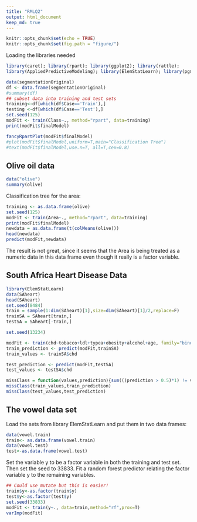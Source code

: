 ```yaml
---
title: "RMLQ2"
output: html_document
keep_md: true
---
```


```r
knitr::opts_chunk$set(echo = TRUE)
knitr::opts_chunk$set(fig.path = "figure/")
```
Loading the libraries needed
```r
library(caret); library(rpart); library(ggplot2); library(rattle);
library(AppliedPredictiveModeling); library(ElemStatLearn); library(pgmm);

data(segmentationOriginal)
df <- data.frame(segmentationOriginal)
#summary(df)
## subset data into training and test sets
training<-df[which(df$Case=='Train'),]
testing <-df[which(df$Case=='Test'),]
set.seed(125)
modFit <- train(Class~., method="rpart", data=training)
print(modFit$finalModel)

fancyRpartPlot(modFit$finalModel)
#plot(modFit$finalModel,uniform=T,main="Classification Tree")
#text(modFit$finalModel,use.n=T, all=T,cex=0.8)
```


## Olive oil data
```r
data("olive")
summary(olive)
```
Classification tree for the area:  
```r
training <- as.data.frame(olive)
set.seed(125)
modFit <- train(Area~., method="rpart", data=training)
print(modFit$finalModel)
newdata = as.data.frame(t(colMeans(olive)))
head(newdata)
predict(modFit,newdata)
```
The result is not great, since it seems that the Area is being treated as a numeric data in this data frame even though it really is a factor variable.

## South Africa Heart Disease Data

```r
library(ElemStatLearn)
data(SAheart)
head(SAheart)
set.seed(8484)
train = sample(1:dim(SAheart)[1],size=dim(SAheart)[1]/2,replace=F)
trainSA = SAheart[train,]
testSA = SAheart[-train,]

set.seed(13234)

modFit <- train(chd~tobacco+ldl+typea+obesity+alcohol+age, family="binomial", method="glm", data = trainSA)
train_prediction <- predict(modFit,trainSA)
train_values <- trainSA$chd

test_prediction <- predict(modFit,testSA)
test_values <- testSA$chd

missClass = function(values,prediction){sum(((prediction > 0.5)*1) != values)/length(values)}
missClass(train_values,train_prediction)
missClass(test_values,test_prediction)
```

## The vowel data set

Load the sets from library ElemStatLearn and put them in two data frames:
```r
data(vowel.train)
train<- as.data.frame(vowel.train)
data(vowel.test)
test<-as.data.frame(vowel.test)
```
Set the variable y to be a factor variable in both the training and test set. Then set the seed to 33833. Fit a random forest predictor relating the factor variable y to the remaining variables. 
```r
## Could use mutate but this is easier!
train$y<-as.factor(train$y)
test$y<-as.factor(test$y)
set.seed(33833)
modFit <- train(y~., data=train,method="rf",prox=T)
varImp(modFit)
```

